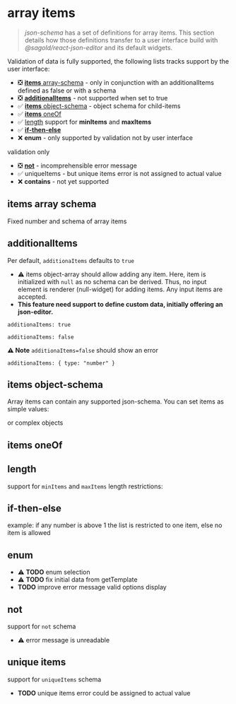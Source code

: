 
<Meta title="ArrayItems" />

# array items

> _json-schema_ has a set of definitions for array items. This section details how those definitions transfer to a user interface build with _@sagold/react-json-editor_ and its default widgets.

Validation of data is fully supported, the following lists tracks support by the user interface:

- ❎ [**items** array-schema](#items-items-schema) - only in conjunction with an additionalItems defined as false or with a schema
- ❎ [**additionalItems**](additionalItems) - not supported when set to true
- ✅ [**items** object-schema](#items-object-schema) - object schema for child-items
- ✅ [**items** oneOf](#items-oneof)
- ✅ [length](#length) support for **minItems** and **maxItems**
- ✅ [**if-then-else**](#if-then-else)
- ❌ **enum** - only supported by validation not by user interface

validation only

- ❎ [**not**](#not) - incomprehensible error message
- ✅ uniqueItems - but unique items error is not assigned to actual value
- ❌ **contains** - not yet supported

## items array schema

Fixed number and schema of array items

<Canvas>
  <JsonForm
    validate={true}
    options={{ title: true }}
    data={['a title', 'a subtitle', 'an additional item']}
    schema={{
      title: 'Content with any additional items',
      type: 'array',
      items: [
        {
          title: 'Title',
          type: 'string'
        },
        {
          title: 'Subtitle',
          type: 'string'
        }
      ]
    }}
  />
</Canvas>

## additionalItems

Per default, `additionaItems` defaults to `true`

<Canvas>
  <JsonForm
    validate={true}
    options={{ title: true }}
    data={['a title', 'a subtitle', 'an additional item']}
    schema={{
      title: 'Content with any additional items',
      type: 'array',
      items: [
        {
          title: 'Title',
          type: 'string'
        },
        {
          title: 'Subtitle',
          type: 'string'
        }
      ]
    }}
  />
</Canvas>

- ⚠️ items object-array should allow adding any item. Here, item is initialized with `null` as no schema can be derived. Thus, no input element is renderer (null-widget) for adding items. Any input items are accepted.
- **This feature need support to define custom data, initially offering an json-editor.**

`additionaItems: true`

<Canvas>
  <JsonForm
    validate={true}
    options={{ title: true }}
    data={['a title', 'a subtitle', 'an additional item']}
    schema={{
      title: 'Content with any additional items',
      type: 'array',
      additionalItems: true,
      items: [
        {
          title: 'Title',
          type: 'string'
        },
        {
          title: 'Subtitle',
          type: 'string'
        }
      ]
    }}
  />
</Canvas>

`additionaItems: false`

**⚠️ Note** `additionaItems=false` should show an error

<Canvas>
  <JsonForm
    validate={true}
    options={{ title: true }}
    data={['a title', 'a subtitle', 'an additional item']}
    schema={{
      title: 'Content with any additional items',
      type: 'array',
      additionaItems: false,
      items: [
        {
          title: 'Title',
          type: 'string'
        },
        {
          title: 'Subtitle',
          type: 'string'
        }
      ]
    }}
  />
</Canvas>

`additionaItems: { type: "number" }`

<Canvas>
  <JsonForm
    widgets={widgets}
    addOptionalProps={false}
    schema={{
      type: 'array',
      items: [
        {
          title: 'Title',
          type: 'string'
        },
        {
          title: 'Subtitle',
          type: 'string'
        }
      ],
      additionalItems: {
        type: 'number'
      }
    }}
  />
</Canvas>

## items object-schema

Array items can contain any supported json-schema. You can set items as simple values:

<Canvas>
  <JsonForm
    widgets={widgets}
    addOptionalProps={false}
    data={[2023]}
    schema={{
      type: 'array',
      items: {
        title: 'item',
        type: 'number',
        default: 1
      },
      options: { title: true }
    }}
  />
</Canvas>

or complex objects

<Canvas>
  <JsonForm
    widgets={widgets}
    addOptionalProps={false}
    data={[2023]}
    schema={{
      type: 'array',
      options: { title: true },
      items: {
        type: 'object',
        required: ['alt', 'image'],
        title: 'Content image',
        properties: {
          alt: {
            title: 'Image alt text',
            type: 'string'
          },
          image: {
            title: 'Image',
            type: 'string',
            format: 'file'
          },
          width: {
            title: 'Width in px',
            type: 'number',
            default: 400
          }
        }
      }
    }}
  />
</Canvas>

## items oneOf

<Canvas>
  <JsonForm
    widgets={widgets}
    addOptionalProps={false}
    data={[{ type: 'header' }]}
    schema={{
      type: 'array',
      items: {
        oneOfProperty: 'type',
        oneOf: [
          {
            id: 'header',
            title: 'header',
            type: 'object',
            required: ['type', 'text'],
            properties: {
              type: {
                type: 'string',
                const: 'header',
                options: {
                  hidden: true
                }
              },
              text: {
                title: 'Header text',
                type: 'string'
              }
            }
          },
          {
            id: 'paragraph',
            title: 'paragraph',
            type: 'object',
            required: ['type', 'text'],
            properties: {
              type: {
                type: 'string',
                const: 'paragraph',
                options: {
                  hidden: true
                }
              },
              text: {
                title: 'Paragraph text',
                type: 'string'
              }
            }
          }
        ]
      },
      additionalItems: {
        title: 'Width in px',
        type: 'number',
        default: 400
      }
    }}
  />
</Canvas>

## length

support for `minItems` and `maxItems` length restrictions:

<Canvas>
  <JsonForm
    widgets={widgets}
    addOptionalProps={false}
    schema={{
      type: 'array',
      minItems: 1,
      maxItems: 3,
      items: {
        title: 'item',
        type: 'number',
        default: 1
      },
      options: { title: true }
    }}
  />
</Canvas>

## if-then-else

example: if any number is above 1 the list is restricted to one item, else no item is allowed

<Canvas>
  <JsonForm
    widgets={widgets}
    addOptionalProps={false}
    validate={true}
    schema={{
      type: 'array',
      items: {
        title: 'Item',
        type: 'number',
        default: 2
      },
      minItems: 1,
      if: {
        items: {
          maximum: 1
        }
      },
      then: {
        maxItems: 1
      },
      else: {
        maxItems: 0
      },
      options: { title: true }
    }}
  />
</Canvas>

## enum

- ⚠️ **TODO** enum selection
- ⚠️ **TODO** fix initial data from getTemplate
- **TODO** improve error message valid options display

<Canvas>
  <JsonForm
    widgets={widgets}
    validate={true}
    addOptionalProps={false}
    schema={{
      type: 'array',
      enum: [
        [2019, 10, 22],
        [2023, 1, 1]
      ],
      items: {
        type: 'number'
      },
      minItems: 3,
      maxItems: 3,
      options: { title: true }
    }}
  />
</Canvas>

## not

support for `not` schema

- ⚠️ error message is unreadable

<Canvas>
  <JsonForm
    widgets={widgets}
    addOptionalProps={false}
    data={[123]}
    schema={{
      title: 'Array using not',
      description: 'value 123 is not allowed as array item',
      type: 'array',
      not: {
        type: 'array',
        items: {
          const: 123
        }
      },
      items: {
        title: 'item',
        type: 'number',
        default: 1
      },
      options: { title: true }
    }}
  />
</Canvas>

## unique items

support for `uniqueItems` schema

- **TODO** unique items error could be assigned to actual value

<Canvas>
  <JsonForm
    widgets={widgets}
    validate={true}
    addOptionalProps={false}
    data={[1, 2, 2]}
    schema={{
      title: 'Array with unique items',
      type: 'array',
      uniqueItems: true,
      items: {
        title: 'item',
        type: 'number',
        default: 1
      },
      options: { title: true }
    }}
  />
</Canvas>
